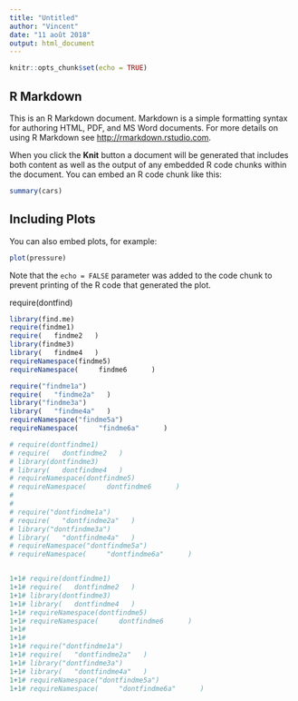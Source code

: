 ---
title: "Untitled"
author: "Vincent"
date: "11 août 2018"
output: html_document
---

```{r setup, include=FALSE}
knitr::opts_chunk$set(echo = TRUE)
```

## R Markdown

This is an R Markdown document. Markdown is a simple formatting syntax for authoring HTML, PDF, and MS Word documents. For more details on using R Markdown see <http://rmarkdown.rstudio.com>.

When you click the **Knit** button a document will be generated that includes both content as well as the output of any embedded R code chunks within the document. You can embed an R code chunk like this:

```{r cars}
summary(cars)
```

## Including Plots

You can also embed plots, for example:

```{r pressure, echo=FALSE}
plot(pressure)
```

Note that the `echo = FALSE` parameter was added to the code chunk to prevent printing of the R code that generated the plot.

require(dontfind)

```{r}
library(find.me)
require(findme1)
require(   findme2   )
library(findme3)
library(   findme4   )
requireNamespace(findme5)
requireNamespace(     findme6      )
```


```{r}
require("findme1a")
require(   "findme2a"   )
library("findme3a")
library(   "findme4a"   )
requireNamespace("findme5a")
requireNamespace(     "findme6a"      )

# require(dontfindme1)
# require(   dontfindme2   )
# library(dontfindme3)
# library(   dontfindme4   )
# requireNamespace(dontfindme5)
# requireNamespace(     dontfindme6      )
#
#
# require("dontfindme1a")
# require(   "dontfindme2a"   )
# library("dontfindme3a")
# library(   "dontfindme4a"   )
# requireNamespace("dontfindme5a")
# requireNamespace(     "dontfindme6a"      )


1+1# require(dontfindme1)
1+1# require(   dontfindme2   )
1+1# library(dontfindme3)
1+1# library(   dontfindme4   )
1+1# requireNamespace(dontfindme5)
1+1# requireNamespace(     dontfindme6      )
1+1#
1+1#
1+1# require("dontfindme1a")
1+1# require(   "dontfindme2a"   )
1+1# library("dontfindme3a")
1+1# library(   "dontfindme4a"   )
1+1# requireNamespace("dontfindme5a")
1+1# requireNamespace(     "dontfindme6a"      )

```

